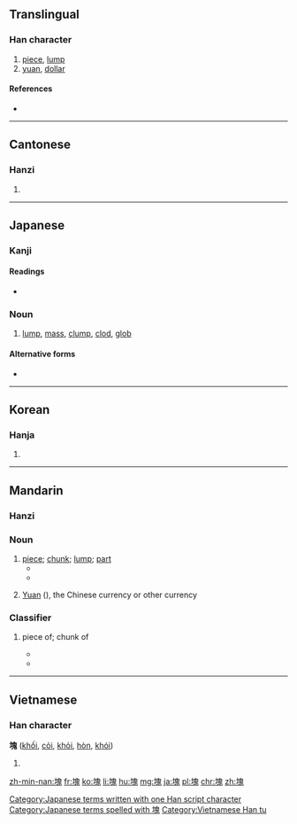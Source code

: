 {{also|凷|块}}
==Translingual==

===Han character===
{{Han char|rn=32|rad=土|as=10|sn=13|four=4611<sub>3</sub>|canj=土竹山戈 (GHUI)|ids=⿰[[土]][[鬼]]}}

# [[piece]], [[lump]]
# [[yuan]], [[dollar]]

====References====
* {{Han ref|kx=0235.010|dkj=05319|dj=0472.280|hdz=10464.170|uh=584A|ud=22602|bh=B6F4|bd=46836}}

----

==Cantonese==

===Hanzi===
{{yue-hanzi|jyut=[[faai3]]|y=faai3|sim=块}}

# {{defn|lang=yue|sort=土10}}

----

==Japanese==

===Kanji===
{{ja-kanji|grade=c|rs=土10}}

====Readings====
* {{ja-readings|on=[[かい]] (kai)|kun=[[かたまり]] (katamari), [[つちくれ]] (tsuchikure)}}

===Noun===
{{ja-noun|k|hira=かたまり|rom=katamari}} 

# [[lump]], [[mass]], [[clump]], [[clod]], [[glob]]

====Alternative forms====
* {{l|ja|固まり}}

[[Category:Japanese terms written with one Han script character]]
[[Category:Japanese terms spelled with 塊]]

----

==Korean==

===Hanja===
{{ko-hanja|hangeul=괴|rv=goe|mr=koe}}

# {{defn|lang=ko|sort=土10}}

----

==Mandarin==

===Hanzi===
{{cmn-hanzi|sim=块|pin=[[kuài]] ([[kuai4]])|wg=k'uai<sup>4</sup>}}

===Noun===
{{cmn-noun|t|sim=块|tra=塊|pin=kuài}}

# [[piece]]; [[chunk]]; [[lump]]; [[part]]
#* {{zh-usex|把 肉 切成 小 '''塊'''。|Cut the meat into bite-sized '''pieces'''.|link=y}}
#*  {{zh-usex|它 被 割 成了 三 '''塊'''。|It was cut into three '''parts'''.|link=y}} 	  
# {{context|colloquial|followed by {{zh-l|錢‎/錢}}|lang=cmn}} [[Yuan]] ({{zh-l|元}}), the Chinese currency or other currency
#: {{zh-usex|一 塊錢|a yuan, a dollar|link=y}}

===Classifier===
{{cmn-cls|t|sim=块|tra=塊|pin=kuài}}

# {{n-g|classifier for piece of something (food, cloth, stone);}} piece of; chunk of
#* {{zh-usex|一 塊 蛋糕|a piece of cake|link=y}}
#* {{zh-usex|一 塊 木頭|a piece of wood|link=y}}

----

==Vietnamese==

===Han character===
'''塊''' ([[khối]], [[cỏi]], [[khỏi]], [[hòn]], [[khói]])

# {{defn|lang=vi}}

[[Category:Vietnamese Han tu]]

[[zh-min-nan:塊]]
[[fr:塊]]
[[ko:塊]]
[[li:塊]]
[[hu:塊]]
[[mg:塊]]
[[ja:塊]]
[[pl:塊]]
[[chr:塊]]
[[zh:塊]]